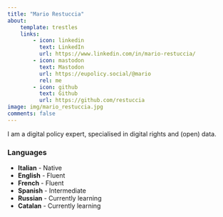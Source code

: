 ```yaml
---
title: "Mario Restuccia"
about:
    template: trestles
    links:
        - icon: linkedin
          text: LinkedIn
          url: https://www.linkedin.com/in/mario-restuccia/
        - icon: mastodon
          text: Mastodon
          url: https://eupolicy.social/@mario
          rel: me
        - icon: github
          text: Github
          url: https://github.com/restuccia
image: img/mario_restuccia.jpg
comments: false
---
```


I am a digital policy expert, specialised in digital rights and (open) data.

### Languages
- **Italian** - Native
- **English** - Fluent
- **French** - Fluent
- **Spanish** - Intermediate
- **Russian** - Currently learning
- **Catalan** - Currently learning